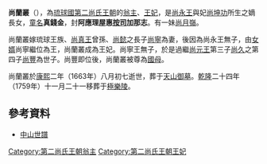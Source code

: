 {{東亞女性歷史人物
|名稱=尚蘭叢
|身份=琉球第二尚氏王朝翁主、王妃
|畫像=
|說明=
|姓=尚
|名=
|姓名=
|字=
|官職=
|封爵=按司加那志
|位號=
|封號=
|御稱號=
|湯沐邑=
|徽號=
|宮號1=
|宮號2=
|封地=阿應理屋惠
|神號=
|尊號=
|乳名=
|幼名=
|兒名=
|童名=真錢金
|小字=
|號=蘭叢
|法號=
|院號=
|其他名號=
|出生年=
|出生地=[[琉球國|琉球國]][[首里|首里]]
|婚年=
|逝世年=1663年
|逝世地=
|諡號=
|墳墓=[[天山御墓|天山御墓]]<br/>[[極樂陵|極樂陵]]
|父親=[[尚永王|尚永王]]
|嫡母=
|母親=[[尚坤功|尚坤功]]
|夫=
|婚姻名份=正室
|夫之父=[[尚懿|尚懿]]
|夫之母=首里大君加那志[[尚一枝|尚一枝]]
|夫之嫡母=
|夫之元配=
|夫之正室=
|夫之繼室=
|夫之平妻=
|夫之側室=夫人、西之按司[[傅西月|傅西月]]<br/>夫人、安谷屋大按司志良禮[[章涼月|章涼月]]
|兄弟=
|姊妹=
|嫡兄弟=
|嫡姊妹=
|庶兄弟=
|庶姊妹=
|同胞兄弟=
|同胞姊妹=[[聞得大君加那志|聞得大君加那志]][[尚月嶺|尚月嶺]]（夫[[尚熙_(島添大里王子)|尚熙]]）
|異母兄弟=
|異母姊妹=
|異父兄弟=
|異父姊妹=
|繼兄弟=
|繼姊妹=
|子=
|女=
|養子=[[尚豐王|尚豐王]]
|養女=
|繼子=
|繼女=
|注釋=}}

'''尚蘭叢'''（{{bd|？||1663年|9月8日}}），為[[琉球國|琉球國]][[第二尚氏王朝|第二尚氏王朝]]的[[翁主|翁主]]、[[王妃|王妃]]，是[[尚永王|尚永王]]與妃[[尚坤功|尚坤功]]所生之嫡長女，[[童名|童名]]'''真錢金'''，封'''阿應理屋惠[[按司|按司]]加那志'''。有一妹[[尚月嶺|尚月嶺]]。

尚蘭叢嫁琉球王族、[[尚真王|尚真王]]曾孫、[[尚懿|尚懿]]之長子[[尚寧|尚寧]]為妻，後因為尚永王無子，由[[女婿|女婿]]尚寧繼位為王，尚蘭叢成為王妃。尚寧王無子，於是過繼[[尚元王|尚元王]]第三子[[尚久|尚久]]之第四子[[尚豐|尚豐]]為世子。尚豐即位後，尚蘭叢被尊為[[國母|國母]]。

尚蘭叢於[[康熙|康熙]]二年（1663年）八月初七逝世，葬于[[天山御墓|天山御墓]]。[[乾隆|乾隆]]二十四年（1759年）十一月二十一移葬于[[極樂陵|極樂陵]]。

==參考資料==
*[https://web.archive.org/web/20120217052440/http://www.tulips.tsukuba.ac.jp/limedio/dlam/B1241188/1/vol05/3501.txt 中山世譜]
{{第二尚氏王朝王妃}}
[[Category:第二尚氏王朝翁主|Category:第二尚氏王朝翁主]]
[[Category:第二尚氏王朝王妃|Category:第二尚氏王朝王妃]]